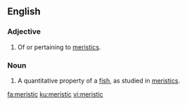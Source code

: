 ==English==

===Adjective===
{{en-adj}}

# {{context|ichthyology|lang=en}} Of or pertaining to [[meristics]].

===Noun===
{{en-noun}}

# {{context|ichthyology|lang=en}} A quantitative property of a [[fish]], as studied in [[meristics]].

[[fa:meristic]]
[[ku:meristic]]
[[vi:meristic]]